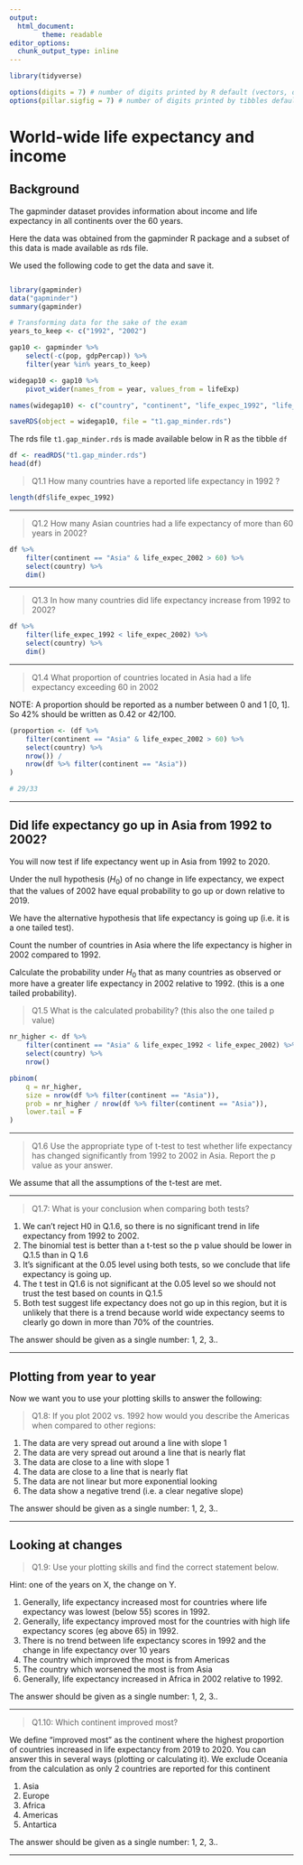 ```yaml
---
output:
  html_document:
        theme: readable
editor_options: 
  chunk_output_type: inline
---
```




```r

library(tidyverse)

options(digits = 7) # number of digits printed by R default (vectors, data.frames, lists)
options(pillar.sigfig = 7) # number of digits printed by tibbles default.
```

# World-wide life expectancy and income

## Background


The gapminder dataset provides information about income and life expectancy in all continents over the 60 years. 

Here the data was obtained from the gapminder R package and a subset of this data is made available as rds file. 

We used the following code to get the data and save it.

```r

```

```r

library(gapminder)
data("gapminder")
summary(gapminder)

# Transforming data for the sake of the exam
years_to_keep <- c("1992", "2002")

gap10 <- gapminder %>%
    select(-c(pop, gdpPercap)) %>%
    filter(year %in% years_to_keep)

widegap10 <- gap10 %>%
    pivot_wider(names_from = year, values_from = lifeExp)

names(widegap10) <- c("country", "continent", "life_expec_1992", "life_expec_2002")

saveRDS(object = widegap10, file = "t1.gap_minder.rds")
```




The rds file `t1.gap_minder.rds` is made available below in R as the tibble `df`

```r

df <- readRDS("t1.gap_minder.rds")
head(df)
```

>Q1.1 How many countries have a reported life expectancy in 1992 ?

```r
length(df$life_expec_1992)
```


---

>Q1.2 How many Asian countries had a life expectancy of more than 60 years in 2002?

```r
df %>%
    filter(continent == "Asia" & life_expec_2002 > 60) %>%
    select(country) %>%
    dim()
```


---

>Q1.3 In how many countries did life expectancy increase from 1992 to 2002?

```r
df %>%
    filter(life_expec_1992 < life_expec_2002) %>%
    select(country) %>%
    dim()
```

---

>Q1.4 What proportion of countries located in Asia had a life expectancy exceeding 60 in 2002

NOTE: A proportion should be reported as a number between 0 and 1 [0, 1]. So 42% should be written as 0.42 or 42/100.

```r
(proportion <- (df %>%
    filter(continent == "Asia" & life_expec_2002 > 60) %>%
    select(country) %>%
    nrow()) /
    nrow(df %>% filter(continent == "Asia"))
)

# 29/33
```


---

## Did life expectancy go up in Asia from 1992 to 2002?

You will now test if life expectancy went up in Asia from 1992 to 2020.

Under the null hypothesis ($H_0$) of no change in life expectancy, we expect that the values of 2002 have equal probability to go up or down relative to 2019.

We have the alternative hypothesis that life expectancy is going up (i.e. it is a one tailed test).

Count the number of countries in Asia where the life expectancy is higher in 2002 compared to 1992. 

Calculate the probability under $H_0$ that as many countries as observed or more have a greater life expectancy in 2002 relative to 1992. (this is a one tailed probability).

>Q1.5 What is the calculated probability? (this also the one tailed p value)

```r
nr_higher <- df %>%
    filter(continent == "Asia" & life_expec_1992 < life_expec_2002) %>%
    select(country) %>%
    nrow()

pbinom(
    q = nr_higher,
    size = nrow(df %>% filter(continent == "Asia")),
    prob = nr_higher / nrow(df %>% filter(continent == "Asia")),
    lower.tail = F
)
```
---

>Q1.6 Use the appropriate type of t-test to test whether life expectancy has changed significantly from 1992 to 2002 in Asia. Report the p value as your answer.

We assume that all the assumptions of the t-test are met.


---

>Q1.7: What is your conclusion when comparing both tests?

1. We can't reject H0 in Q.1.6, so there is no significant trend in life expectancy from 1992 to 2002.
2. The binomial test is better than a t-test so the p value should be lower in Q.1.5 than in Q 1.6
3. It's significant at the 0.05 level using both tests, so we conclude that life expectancy is going up. 
4. The t test in Q1.6 is not significant at the 0.05 level so we should not trust the test based on counts in Q.1.5 
5. Both test suggest life expectancy does not go up in this region, but it is unlikely that there is a trend because world wide expectancy seems to clearly go down in more than 70% of the countries.

The answer should be given as a single number: 1, 2, 3..


---

## Plotting from year to year

Now we want you to use your plotting skills to answer the following:

>Q1.8: If you plot 2002 vs. 1992 how would you describe the Americas when compared to other regions:

1. The data are very spread out around a line with slope 1
2. The data are very spread out around a line that is nearly flat
3. The data are close to a line with slope 1
4. The data are close to a line that is nearly flat
5. The data are not linear but more exponential looking
6. The data show a negative trend (i.e. a clear negative slope)

The answer should be given as a single number: 1, 2, 3..


---

## Looking at changes

>Q1.9: Use your plotting skills and find the correct statement below.

Hint: one of the years on X, the change on Y.

1. Generally, life expectancy increased most for countries where life expectancy was lowest (below 55) scores in 1992.
2. Generally, life expectancy improved most for the countries with high life expectancy scores (eg above  65) in 1992.
3. There is no trend between life expectancy scores in 1992 and the change in life expectancy over 10 years
4. The country which improved the most is from Americas
5. The country which worsened the most is from Asia
6. Generally, life expectancy increased in Africa in 2002 relative to 1992.

The answer should be given as a single number: 1, 2, 3..


---

>Q1.10: Which continent improved most? 

We define "improved most" as the continent where the highest proportion of countries increased in life expectancy from 2019 to 2020. You can answer this in several ways (plotting or calculating it). We exclude Oceania from the calculation as only 2 countries are reported for this continent

1. Asia
2. Europe
3. Africa
4. Americas 
5. Antartica

The answer should be given as a single number: 1, 2, 3..


---


